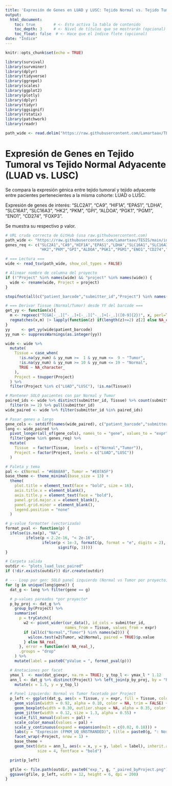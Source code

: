 ```yaml
---
title: 'Expresión de Genes en LUAD y LUSC: Tejido Normal vs. Tejido Tumoral.'
output: 
  html_document:
    toc: true        # <- Esto activa la tabla de contenido
    toc_depth: 3     # <- Nivel de títulos que se mostrarán (opcional)
    toc_float: false  # <- Hace que el índice flote (opcional)
date: "Índice"
---
```



```r
knitr::opts_chunk$set(echo = TRUE)

library(survival)
library(survminer)
library(dplyr)
library(tidyverse)
library(ggrepel)
library(scales)
library(ggplot2)
library(plotly)
library(dplyr)
library(tidyr)
library(ggsignif)
library(rstatix)
library(patchwork)
library(readr)
```

```r

path_wide <- read.delim("https://raw.githubusercontent.com/Lamartaav/TESIS/refs/heads/main/interseccion_tumoral_normal_clasificada.tsv")

```

# Expresión de Genes en Tejido Tumoral vs Tejido Normal Adyacente (LUAD vs. LUSC)

Se compara la expresión génica entre tejido tumoral y tejido adyacente entre pacientes pertenecientes a la misma cohorte: LUAD o LUSC.

Expresión de genes de interés: "SLC2A1", "CA9", "HIF1A", "EPAS1", "LDHA", "SLC16A1", "SLC16A3", "HK2", "PKM", "GPI", "ALDOA", "PGK1", "PGM1", "ENO1", "CD274", "FOXP3".

Se muestra su respectivo p valor. 

```r
# URL cruda correcta de GitHub (usa raw.githubusercontent.com)
path_wide <- "https://raw.githubusercontent.com/Lamartaav/TESIS/main/interseccion_tumoral_normal_clasificada__wide.tsv"
genes_req <- c("SLC2A1","CA9","HIF1A","EPAS1","LDHA","SLC16A1","SLC16A3",
               "HK2","PKM","GPI","ALDOA","PGK1","PGM1","ENO1","CD274","FOXP3")

# === Lectura ===
wide <- read_tsv(path_wide, show_col_types = FALSE)

# Alinear nombre de columna del proyecto
if (!"Project" %in% names(wide) && "project" %in% names(wide)) {
  wide <- rename(wide, Project = project)
}

stopifnot(all(c("patient_barcode","submitter_id","Project") %in% names(wide)))

# === Derivar Tissue (Normal/Tumor) desde YY del barcode ===
get_yy <- function(x){
  m <- regexec("TCGA[-_.][^-_.]+[-_.][^-_.]+[-_.]([0-9]{2})", x, perl=TRUE, ignore.case=TRUE)
  regmatches(x,m) |> lapply(function(z) if(length(z)>=2) z[2] else NA_character_) |> unlist()
}
yy     <- get_yy(wide$patient_barcode)
yy_num <- suppressWarnings(as.integer(yy))

wide <- wide %>%
  mutate(
    Tissue = case_when(
      !is.na(yy_num) & yy_num >=  1 & yy_num <=  9 ~ "Tumor",
      !is.na(yy_num) & yy_num >= 10 & yy_num <= 19 ~ "Normal",
      TRUE ~ NA_character_
    ),
    Project = toupper(Project)
  ) %>%
  filter(Project %in% c("LUAD","LUSC"), !is.na(Tissue))

# Mantener SOLO pacientes con par Normal y Tumor
paired_ids <- wide %>% distinct(submitter_id, Tissue) %>% count(submitter_id) %>%
  filter(n >= 2) %>% pull(submitter_id)
wide_paired <- wide %>% filter(submitter_id %in% paired_ids)

# Pasar genes a largo
gene_cols <- setdiff(names(wide_paired), c("patient_barcode","submitter_id","Project","Tissue"))
long <- wide_paired %>%
  pivot_longer(all_of(gene_cols), names_to = "gene", values_to = "expr") %>%
  filter(gene %in% genes_req) %>%
  mutate(
    Tissue  = factor(Tissue,  levels = c("Normal","Tumor")),
    Project = factor(Project, levels = c("LUAD","LUSC"))
  )

# Paleta y tema
pal <- c(Normal = "#6BA8A9", Tumor = "#E07A5F")
base_theme <- theme_minimal(base_size = 13) +
  theme(
    plot.title = element_text(face = "bold", size = 16),
    axis.title.x = element_blank(),
    axis.title.y = element_text(face = "bold"),
    panel.grid.major.x = element_blank(),
    panel.grid.minor = element_blank(),
    legend.position = "none"
  )

# p-value formatter (vectorizada)
format_pval <- function(p) {
  ifelse(is.na(p), "NA",
         ifelse(p < 2.2e-16, "< 2e-16",
                ifelse(p < 1e-3, formatC(p, format = "e", digits = 2),
                       signif(p, 3))))
}

# Carpeta salida
outdir <- "plots_luad_lusc_paired"
if (!dir.exists(outdir)) dir.create(outdir)

# --- Loop por gen: SOLO panel izquierdo (Normal vs Tumor por proyecto) ---
for (g in unique(long$gene)) {
  dat_g <- long %>% filter(gene == g)

  # p-values pareados *por proyecto*
  p_by_proj <- dat_g %>%
    group_by(Project) %>%
    summarise(
      p = tryCatch({
        w2 <- pivot_wider(cur_data(), id_cols = submitter_id,
                          names_from = Tissue, values_from = expr)
        if (all(c("Normal","Tumor") %in% names(w2))) {
          wilcox.test(w2$Tumor, w2$Normal, paired = TRUE)$p.value
        } else NA_real_
      }, error = function(e) NA_real_),
      .groups = "drop"
    ) %>%
    mutate(label = paste0("pValue = ", format_pval(p)))

  # Anotaciones por facet
  ymax_l  <- max(dat_g$expr, na.rm = TRUE); y_top_l <- ymax_l * 1.12
  ann_l <- dat_g %>% distinct(Project) %>% left_join(p_by_proj, by = "Project") %>%
    mutate(x = 1.5, y = y_top_l)

  # Panel izquierdo: Normal vs Tumor facetado por Project
  p_left <- ggplot(dat_g, aes(x = Tissue, y = expr, fill = Tissue, color = Tissue)) +
    geom_violin(width = 0.92, alpha = 0.10, color = NA, trim = FALSE) +
    geom_boxplot(width = 0.30, outlier.shape = NA, alpha = 0.35, color = "grey25") +
    geom_jitter(width = 0.12, size = 1.3, alpha = 0.55) +
    scale_fill_manual(values = pal) +
    scale_color_manual(values = pal) +
    scale_y_continuous(expand = expansion(mult = c(0.02, 0.18))) +
    labs(y = "Expresión (FPKM_UQ_UNSTRANDED)", title = paste0(g, ": Normal vs Tumor")) +
    facet_wrap(~Project, nrow = 1) +
    base_theme +
    geom_text(data = ann_l, aes(x = x, y = y, label = label), inherit.aes = FALSE,
              size = 4, fontface = "bold")

  print(p_left)

  gfile <- file.path(outdir, paste0("exp_", g, "_paired_byProject.png"))
  ggsave(gfile, p_left, width = 12, height = 6, dpi = 200)
}


```

